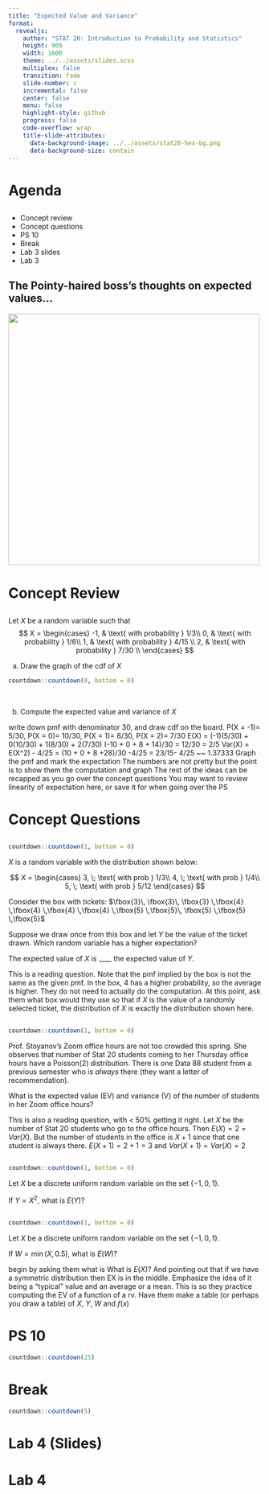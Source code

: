 ```yaml
---
title: "Expected Value and Variance"
format:
  revealjs:
    author: "STAT 20: Introduction to Probability and Statistics"
    height: 900
    width: 1600
    theme: ../../assets/slides.scss
    multiplex: false
    transition: fade
    slide-number: c
    incremental: false
    center: false
    menu: false
    highlight-style: github
    progress: false
    code-overflow: wrap
    title-slide-attributes:
      data-background-image: ../../assets/stat20-hex-bg.png
      data-background-size: contain
---
```


# Agenda

##

- Concept review 
- Concept questions
- PS 10
- Break
- Lab 3 slides
- Lab 3

## The Pointy-haired boss's thoughts on expected values...

![](images/dilbert-ev.png){fig-aligned="center" width="500"}




# Concept Review

##

Let $X$ be a random variable such that 
$$
X = \begin{cases}
			-1, & \text{ with probability } 1/3\\
            0, &  \text{ with probability } 1/6\\
            1, &  \text{ with probability } 4/15 \\
            2, & \text{ with probability } 7/30 \\
		 \end{cases}
$$

(a) Draw the graph of the cdf of $X$ 

```r
countdown::countdown(8, bottom = 0)
```

\

(b) Compute the expected value and variance of $X$

:::{.notes}
write down pmf with denominator 30, and draw cdf on the board. 
P(X = -1)= 5/30, P(X = 0)= 10/30,  P(X = 1)= 8/30, P(X = 2)= 7/30
E(X) = (-1)(5/30) + 0(10/30) + 1(8/30) + 2(7/30)
(-10 + 0 + 8 + 14)/30 = 12/30 = 2/5
Var(X) = E(X^2) - 4/25 = (10 + 0 + 8 +28)/30 -4/25 = 23/15- 4/25 ~~ 1.37333
Graph the pmf and mark the expectation
The numbers are not pretty but the point is to show them the computation and graph
The rest of the ideas can be recapped as you go over the concept questions
You may want to review linearity of expectation here, or save it for when going over the PS
:::

# Concept Questions

##

```r
countdown::countdown(1, bottom = 0)
```

$X$ is a random variable with the distribution shown below:

$$
X = \begin{cases}
 3, \; \text{ with prob } 1/3\\
 4, \; \text{ with prob } 1/4\\
 5, \; \text{ with prob } 5/12
 \end{cases}
$$


Consider the box with tickets:  $\fbox{3}\, \fbox{3}\, \fbox{3} \,\fbox{4}  \,\fbox{4} \,\fbox{4} \,\fbox{4} \,\fbox{5} \,\fbox{5}\, \fbox{5} \,\fbox{5} \,\fbox{5}$ 

Suppose we draw once from this box and let $Y$ be the value of the ticket drawn. Which random variable has a higher expectation?

:::{.poll}
The expected value of $X$ is ____ the expected value of $Y$. 
:::

:::{.notes}
This is a reading question. Note that the pmf implied by the box is not the same as the given pmf. In the box, 4 has a higher probability, so the average is higher. They do not need to actually do the computation.
At this point, ask them what box would they use so that if $X$ is the value of a randomly selected ticket, the distribution of $X$ is exactly the distribution shown here.
:::

##

```r
countdown::countdown(1, bottom = 0)
```

Prof. Stoyanov's Zoom office hours are not too crowded this spring. She observes that number of Stat 20 students coming to her Thursday office hours have a Poisson(2) distribution. There is one Data 88 student from a previous semester who is *always* there (they want a letter of recommendation). 

:::{.poll}
What is the expected value (EV) and variance (V) of the number of students in her Zoom office hours?
:::

:::{.notes}
This is also a reading question, with < 50% getting it right. 
Let $X$ be the number of Stat 20 students who go to the office hours. Then $E(X) = 2 = Var(X)$.
But the number of students in the office is $X+1$ since that one student is always there. 
$E(X+1) = 2+1 = 3$ and $Var(X+1) = Var(X) = 2$
:::

##


```r
countdown::countdown(1, bottom = 0)
```

Let $X$ be a discrete uniform random variable on the set $\{-1, 0, 1\}$. 

:::{.poll}
If $Y=X^2$, what is $E(Y)$?
:::



##

```r
countdown::countdown(1, bottom = 0)
```

Let $X$ be a discrete uniform random variable on the set $\{-1, 0, 1\}$. 

:::{.poll}
If $W = \min(X, 0.5)$, what is $E(W)$?
:::

:::{.notes}
begin by asking them what is What is $E(X)$? And pointing out that if we have a symmetric distribution then EX is in the middle. Emphasize the idea of it being a "typical" value and an average or a mean. This is so they practice computing the EV of a function of a rv. Have them make a table (or perhaps you draw a table) of $X$, $Y$, $W$ and $f(x)$
:::

<!--##

Evgeni bakes a cake and invites two friends to join him in eating it. The cake will be evenly split between whoever shows up and Evgeni. His friends know that Evgeni is an erratic baker at best, and independently each toss a coin to decide whether they will go or not. Let $X$ be the **fraction** of the cake that Evgeni gets to eat. For example if 1 friend shows up, Evgeni gets half the cake, if 2 show up, he gets one-third of the cake. What is $E(X)$?



##

```r
countdown::countdown(1, bottom = 0)
```

A die will be rolled $n$ times and the object is to guess the total number of spots in $n$ rolls, and you choose $n$ to be either 50 or 100. There is a one-dollar penalty for each spot that the guess is off. For instance, if you guess 200, and the total is 215, then you lose 15 dollars. Which do you prefer? 50 throws, or 100?*

:::{.poll}
Which do you prefer? $n = 50$ rolls, or $n = 100$ rolls?
:::

<font size="5"> * From the text *Statistics* by Freedman, Pisani, and Purves </font>

:::{.notes}
Prefer 50 because the square root law tells us the the spread of the distribution will be smaller for fewer rolls. If we were computing the *average* number of spots, then we would pick larger $n$ since $\sqrt{n}$ goes in the denominator of SE.
:::


## 



```r
countdown::countdown(2, bottom = 0)
```

One hundred draws will be made with replacement from a box with tickets $\fbox{0}\, \fbox{2}\, \fbox{3} \,\fbox{4}  \,\fbox{6}$. Which of the following statements are true? *

:::{.poll}
- The expected value of the sum of the one hundred draws is 300, give or take 20 or so. 
- The expected value of the sum of the one hundred is 300.
- The sum of the one hundred draws is 300, give or take 20 or so. 
- The sum of the one hundred draws is 300.
:::

<font size="5"> * From the text *Statistics* by Freedman, Pisani, and Purves </font>



:::{.notes}
The EV is a constant, and note that the box average is (0+2+3+4+6)/5 = 3, so the EV of a single draw is 3, and the EV of the sum of 100 draws is $100\times 4 = 300$. The give or take number given here is the box SD $\times 10 = 2\times 10 = 20$. You can let $X$ be a random variable that is the value of **one** ticket drawn at random from this box, and then we want $S_{100}$. This can be boardwork.
:::



## {.smaller}

```r
countdown::countdown(1, right = 0)
```

We have two random variables: $X \sim$ Binomial($10, 0.2$) and  $Y$ is the random variable that is the value of one ticket drawn at random from a box with tickets $\fbox{0}\, \fbox{2}\, \fbox{3} \,\fbox{4}  \,\fbox{6}$. 

We take the sum of 100 iid random variables for each of $X$ and $Y$, called $SX_{100}$ and $SY_{100}$. The empirical distributions of  $SX_{100}$ and $SY_{100}$  are plotted below.

```r
#| echo: false
#| message: false
#| warning: false
#| fig-width: 20
#| fig-height: 12
#| fig-align: center

set.seed(123)

library(tidyverse)
library(patchwork)

emp_sx = replicate(100000, sum(rbinom(100, 10, 0.2)))

p1 <- data.frame(emp_sx) %>%
  ggplot(aes(x = emp_sx, y=..density..)) + 
  geom_histogram(fill = "palevioletred1", color = "white") + 
  xlab("") +
  ylab("") + 
  geom_vline(xintercept = 200, color = "black", lwd = 1.2) + 
   annotate("text", x = 195, y = -0.0007, label = "200", size = 10) 

box <- c(0,2,3,4,6)

emp_sy <- replicate(100000, sum(sample(box, 100, replace = TRUE)))


p2 <- data.frame(emp_sy) %>%
  ggplot(aes(x = emp_sy, y=..density..)) + 
  geom_histogram(fill = "cadetblue3", color = "white") + 
  xlab("") +
  ylab("") + 
  ggtitle("") +
  annotate("text", x = 292, y = -0.0005, label = "300", size = 10) + 
  geom_vline(xintercept = 300, color = "black", lwd = 1.2)

p2 + p1

```

:::{.poll}
Which distribution belongs to which random variable?
:::

:::{.notes}
They need to remember that the expected value of S_x will be 200, and for S_y 300.
:::

-->


# PS 10

```r
countdown::countdown(25)
```


# Break 

```r
countdown::countdown(5)
```

<!--
# Visualizing probability distributions

## 

Recall `geom_bar()`. What does it do? What aesthetics do we need to define?

```r
ggplot(penguins, aes(x = species)) + 
geom_bar(fill = "steelblue4") + theme_minimal() 
```

```r
#| echo: false
#| message: false
#| warning: false
#| fig-width: 5
#| fig-align: center
library(tidyverse)
library(palmerpenguins)

ggplot(penguins, aes(x = species)) + geom_bar(fill = "steelblue4") + theme_minimal()

```
## 

What about if we don't want to count instances but want to *plot* probabilities? 

Let $X$ be the number of heads when we toss a fair coin three times. We know that:

$$
X = \begin{cases}
			0, & \text{ with probability } 1/8\\
            1, &  \text{ with probability } 3/8\\
            2, &  \text{ with probability } 3/8 \\
            3, & \text{ with probability } 1/8 \\
		 \end{cases}
$$
To plot this, we use a special kind of bar chart, plotted using `geom_col()`, in which the bar heights represent *values* supplied by the data. We have to specify a `y` aesthetic, a column from the data. The values from this column will be the heights of the bars.

##

```r
x <- c(0, 1, 2, 3)
fx <- c(1/8, 3/8, 3/8, 1/8)
coin3_df <- data.frame(x, fx)
coin3_df %>% ggplot(aes(x = factor(x), y = fx)) +
geom_col(fill = "goldenrod2") + ???
```


```r
#| echo: false
#| message: false
#| warning: false
#| fig-width: 5
#| fig-align: center
x <- c(0, 1, 2, 3)
fx <- c(1/8, 3/8, 3/8, 1/8)
coin3_df <- data.frame(x, fx)
coin3_df %>% ggplot(aes(x = factor(x), y = fx)) +
geom_col(fill = "goldenrod2") + labs(x = "Values taken by X", y = "P(X = x)") +
  theme_minimal()
```

-->


# Lab 4 (Slides)


# Lab 4 
